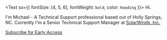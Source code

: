 <Text sx={{ fontSize: [4, 5, 6], fontWeight: `bold`, color: `heading` }}>
  Hi.
</Text>

I'm Michael - A Technical Support professional based out of Holly Springs, NC. Currently I'm a Senior Technical Support Manager at [SolarWinds, Inc.](https://solarwinds.com)


<a href="[example.com](http://eepurl.com/ij4QkL)" target="_blank">Subscribe for Early Access</a>
